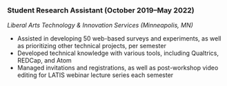 
### Student Research Assistant (October 2019--May 2022)  

*Liberal Arts Technology & Innovation Services (Minneapolis, MN)*  

* Assisted in developing 50 web-based surveys and experiments, as well as prioritizing other technical projects, per semester  
* Developed technical knowledge with various tools, including Qualtrics, REDCap, and Atom  
* Managed invitations and registrations, as well as post-workshop video editing for LATIS webinar lecture series each semester